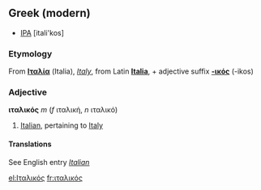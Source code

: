 ==Greek (modern)==
*[[IPA]] [itali'kos]

=== Etymology ===
From '''[[Ιταλία]]''' (Italia), ''[[Italy]]'', from Latin '''[[Italia]]''', + adjective suffix '''[[-ικός]]''' (-ikos)

===Adjective===
'''ιταλικός''' ''m'' (''f'' ιταλική, ''n'' ιταλικό)

#[[Italian]], pertaining to [[Italy]]

==== Translations ====
See English entry ''[[Italian]]''

<!-- Translations go under English entry

*Bulgarian: [[италиански]] ''m'', италианска ''f'', италианско ''n'', италиански ''pl''
*[[Esperanto]]: [[itala]]
*French: [[italien]] ''m'', [[italienne]] ''f''
*German: [[italienisch]]
*[[Interlingua]]: [[italian]]
*Polish: [[włoski]]
*Portuguese: [[italiano]] ''m'', [[italiana]] ''f''
*Russian: [[италянский]]
*Serbian and [[Croatian]]: [[talijanski]]
*Slovenian: [[italijanski]]
*Spanish: [[italiano]]
*Swedish: [[italienisk]]
-->
[[el:Ιταλικός]]
[[fr:ιταλικός]]